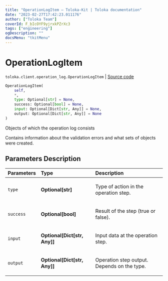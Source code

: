 ```yaml
---
title: "OperationLogItem — Toloka-Kit | Toloka documentation"
date: "2023-02-27T17:42:23.011176"
author: ["Toloka Team"]
coverId: F_bIcOYF9yjrxkPZrXc3
tags: ["engineering"]
ogDescription: ""
docsMenu: "tkitMenu"
---
```


# OperationLogItem
`toloka.client.operation_log.OperationLogItem` | [Source code](https://github.com/Toloka/toloka-kit/blob/v1.1.4/src/client/operation_log.py#L6)

```python
OperationLogItem(
    self,
    *,
    type: Optional[str] = None,
    success: Optional[bool] = None,
    input: Optional[Dict[str, Any]] = None,
    output: Optional[Dict[str, Any]] = None
)
```

Objects of which the operation log consists

Contains information about the validation errors and what sets of objects were created.

## Parameters Description

| Parameters | Type | Description |
| :----------| :----| :-----------|
`type`|**Optional\[str\]**|<p>Type of action in the operation step.</p>
`success`|**Optional\[bool\]**|<p>Result of the step (true or false).</p>
`input`|**Optional\[Dict\[str, Any\]\]**|<p>Input data at the operation step.</p>
`output`|**Optional\[Dict\[str, Any\]\]**|<p>Operation step output. Depends on the type.</p>